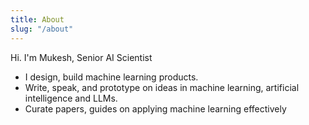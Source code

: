 ```yaml
---
title: About
slug: "/about"
---
```


Hi. I'm Mukesh, Senior AI Scientist

- I design, build machine learning products.
- Write, speak, and prototype on ideas in machine learning, artificial intelligence and LLMs.
- Curate papers, guides on applying machine learning effectively
